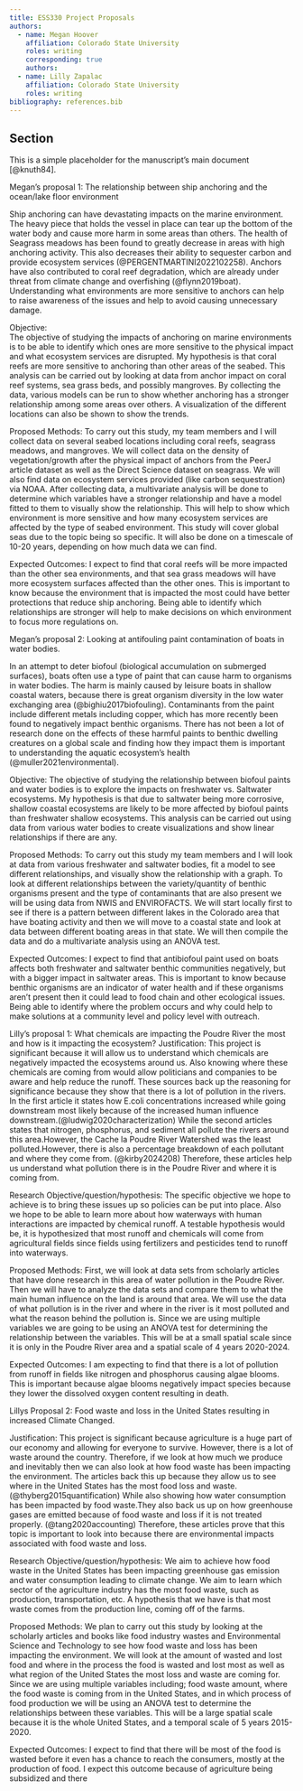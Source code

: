 ```yaml
---
title: ESS330 Project Proposals
authors:
  - name: Megan Hoover
    affiliation: Colorado State University
    roles: writing
    corresponding: true
    authors:
  - name: Lilly Zapalac
    affiliation: Colorado State University
    roles: writing
bibliography: references.bib
---
```


## Section
This is a simple placeholder for the manuscript's main document [@knuth84].

Megan’s proposal 1: The relationship between ship anchoring and the ocean/lake floor environment 

Ship anchoring can have devastating impacts on the marine environment. The heavy piece that holds the vessel in place can tear up the bottom of the water body and cause more harm in some areas than others. The health of Seagrass meadows has been found to greatly decrease in areas with high anchoring activity. This also decreases their ability to sequester carbon and provide ecosystem services (@PERGENTMARTINI2022102258). Anchors have also contributed to coral reef degradation, which are already under threat from climate change and overfishing (@flynn2019boat). Understanding what environments are more sensitive to anchors can help to raise awareness of the issues and help to avoid causing unnecessary damage. 

Objective:  
The objective of studying the impacts of anchoring on marine environments is to be able to identify which ones are more sensitive to the physical impact and what ecosystem services are disrupted. My hypothesis is that coral reefs are more sensitive to anchoring than other areas of the seabed. This analysis can be carried out by looking at data from anchor impact on coral reef systems, sea grass beds, and possibly mangroves. By collecting the data, various models can be run to show whether anchoring has a stronger relationship among some areas over others. A visualization of the different locations can also be shown to show the trends. 

 

Proposed Methods: 
To carry out this study, my team members and I will collect data on several seabed locations including coral reefs, seagrass meadows, and mangroves. We will collect data on the density of vegetation/growth after the physical impact of anchors from the PeerJ article dataset as well as the Direct Science dataset on seagrass.  We will also find data on ecosystem services provided (like carbon sequestration) via NOAA. After collecting data, a multivariate analysis will be done to determine which variables have a stronger relationship and have a model fitted to them to visually show the relationship. This will help to show which environment is more sensitive and how many ecosystem services are affected by the type of seabed environment. This study will cover global seas due to the topic being so specific. It will also be done on a timescale of 10-20 years, depending on how much data we can find. 

Expected Outcomes: 
 I expect to find that coral reefs will be more impacted than the other sea environments, and that sea grass meadows will have more ecosystem surfaces affected than the other ones. This is important to know because the environment that is impacted the most could have better protections that reduce ship anchoring. Being able to identify which relationships are stronger will help to make decisions on which environment to focus more regulations on. 
 
 
 
 Megan’s proposal 2: Looking at antifouling paint contamination of boats in water bodies. 

In an attempt to deter biofoul (biological accumulation on submerged surfaces), boats often use a type of paint that can cause harm to organisms in water bodies. The harm is mainly caused by leisure boats in shallow coastal waters, because there is great organism diversity in the low water exchanging area (@bighiu2017biofouling). Contaminants from the paint include different metals including copper, which has more recently been found to negatively impact benthic organisms. There has not been a lot of research done on the effects of these harmful paints to benthic dwelling creatures on a global scale and finding how they impact them is important to understanding the aquatic ecosystem's health (@muller2021environmental). 

Objective:
The objective of studying the relationship between biofoul paints and water bodies is to explore the impacts on freshwater vs. Saltwater ecosystems. My hypothesis is that due to saltwater being more corrosive, shallow coastal ecosystems are likely to be more affected by biofoul paints than freshwater shallow ecosystems. This analysis can be carried out using data from various water bodies to create visualizations and show linear relationships if there are any. 

Proposed Methods:
To carry out this study my team members and I will look at data from various freshwater and saltwater bodies, fit a model to see different relationships, and visually show the relationship with a graph. To look at different relationships between the variety/quantity of benthic organisms present and the type of contaminants that are also present we will be using data from NWIS and ENVIROFACTS. We will start locally first to see if there is a pattern between different lakes in the Colorado area that have boating activity and then we will move to a coastal state and look at data between different boating areas in that state. We will then compile the data and do a multivariate analysis using an ANOVA test. 

Expected Outcomes:
I expect to find that antibiofoul paint used on boats affects both freshwater and saltwater benthic communities negatively, but with a bigger impact in saltwater areas. This is important to know because benthic organisms are an indicator of water health and if these organisms aren’t present then it could lead to food chain and other ecological issues. Being able to identify where the problem occurs and why could help to make solutions at a community level and policy level with outreach. 


Lilly’s proposal 1: What chemicals are impacting the Poudre River the most and how is it impacting the ecosystem?
Justification: This project is significant because it will allow us to understand which chemicals are negatively impacted the ecosystems around us. Also knowing where these chemicals are coming from would allow politicians and companies to be aware and help reduce the runoff. These sources back up the reasoning for significance because they show that there is a lot of pollution in the rivers. In the first article it states how E.coli concentrations increased while going downstream most likely because of the increased human influence downstream.(@ludwig2020characterization) While the second articles states that nitrogen, phosphorus, and sediment all pollute the rivers around this area.However, the Cache la Poudre River Watershed was the least polluted.However, there is also a percentage breakdown of each pollutant and where they come from. (@kirby2024208) Therefore, these articles help us understand what pollution there is in the Poudre River and where it is coming from.



Research Objective/question/hypothesis: The specific objective we hope to achieve is to bring these issues up so policies can be put into place. Also we hope to be able to learn more about how waterways with human interactions are impacted by chemical runoff. A testable hypothesis would be, it is hypothesized that most runoff and chemicals will come from agricultural fields since fields using fertilizers and pesticides tend to runoff into waterways.

Proposed Methods: First, we will look at data sets from scholarly articles that have done research in this area of water pollution in the Poudre River. Then we will have to analyze the data sets and compare them to what the main human influence on the land is around that area. We will use the data of what pollution is in the river and where in the river is it most polluted and what the reason behind the pollution is. Since we are using multiple variables we are going to be using an ANOVA test for determining the relationship between the variables. This will be at a small spatial scale since it is only in the Poudre River area and a spatial scale of 4 years 2020-2024. 


Expected Outcomes: I am expecting to find that there is a lot of pollution from runoff in fields like nitrogen and phosphorus causing algae blooms. This is important because algae blooms negatively impact species because they lower the dissolved oxygen content resulting in death.



Lillys Proposal 2: Food waste and loss in the United States resulting in increased Climate Changed.

Justification: This project is significant because agriculture is a huge part of our economy and allowing for everyone to survive. However, there is a lot of waste around the country. Therefore, if we look at how much we produce and inevitably then we can also look at how food waste has been impacting the environment. The articles back this up because they allow us to see where in the United States has the most food loss and waste. (@thyberg2015quantification) While also showing how water consumption has been impacted by food waste.They also back us up on how greenhouse gases are emitted because of food waste and loss if it is not treated properly. (@tang2020accounting) Therefore, these articles prove that this topic is important to look into because there are environmental impacts associated with food waste and loss.



Research Objective/question/hypothesis: We aim to achieve how food waste in the United States has been impacting greenhouse gas emission and water consumption leading to climate change. We aim to learn which sector of the agriculture industry has the most food waste, such as production, transportation, etc. A hypothesis that we have is that most waste comes from the production line, coming off of the farms. 

Proposed Methods: We plan to carry out this study by looking at the scholarly articles and books like food industry wastes and Environmental Science and Technology to see how food waste and loss has been impacting the environment. We will look at the amount of wasted and lost food and where in the process the food is wasted and lost most as well as what region of the United States the most loss and waste are coming for. Since we are using multiple variables including; food waste amount, where the food waste is coming from in the United States, and in which process of food production  we will be using an ANOVA test to determine the relationships between these variables. This will be a large spatial scale because it is the whole United States, and a temporal scale of 5 years 2015-2020. 

Expected Outcomes: I expect to find that there will be most of the food is wasted before it even has a chance to reach the consumers, mostly at the production of food. I expect this outcome because of agriculture being subsidized and there 

